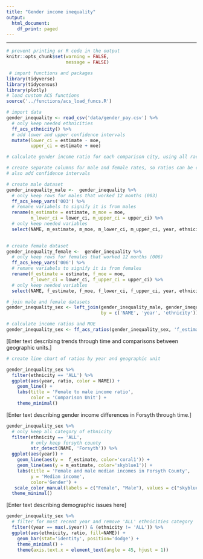 ```yaml
---
title: "Gender income inequality"
output:
  html_document:
    df_print: paged
---
```

---

```r
# prevent printing or R code in the output
knitr::opts_chunk$set(warning = FALSE,
                      message = FALSE)
```

```r
 # import functions and packages
library(tidyverse)
library(tidycensus)
library(plotly)
# load custom ACS functions
source('../functions/acs_load_funcs.R')

```

```r
# import data 
gender_inequality <- read_csv('data/gender_pay.csv') %>%
  # only keep needed ethnicities
  ff_acs_ethnicity() %>%
  # add lower and upper confidence intervals
  mutate(lower_ci = estimate - moe,
         upper_ci = estimate + moe)
```

```r
# calculate gender income ratio for each comparison city, using all races and separating by year

# create separate columns for male and female rates, so ratios can be calculated
# also add confidence intervals

# create male dataset
gender_inequality_male <-  gender_inequality %>%
  # only keep rows for males that worked 12 months (003)
  ff_acs_keep_vars('003') %>%
  # remane variabels to signify it is from males
  rename(m_estimate = estimate, m_moe = moe,
         m_lower_ci = lower_ci, m_upper_ci = upper_ci) %>%
  # only keep needed variables
  select(NAME, m_estimate, m_moe, m_lower_ci, m_upper_ci, year, ethnicity)
  

# create female dataset
gender_inequality_female <-  gender_inequality %>%
  # only keep rows for females that worked 12 months (006)
  ff_acs_keep_vars('006') %>%
  # remane variabels to signify it is from females
  rename(f_estimate = estimate, f_moe = moe,
         f_lower_ci = lower_ci, f_upper_ci = upper_ci) %>%
  # only keep needed variables
  select(NAME, f_estimate, f_moe, f_lower_ci, f_upper_ci, year, ethnicity)

# join male and female datasets
gender_inequality_sex <- left_join(gender_inequality_male, gender_inequality_female,
                                   by = c('NAME', 'year', 'ethnicity'))

# calculate income ratios and MOE
gender_inequality_sex <- ff_acs_ratios(gender_inequality_sex, 'f_estimate', 'f_moe', 'm_estimate', 'm_moe')
```

[Enter text describing trends through time and comparisons between geographic units.]

```r
# create line chart of ratios by year and geographic unit

gender_inequality_sex %>%
  filter(ethnicity == 'ALL') %>%
  ggplot(aes(year, ratio, color = NAME)) +
    geom_line() +
    labs(title = 'Female to male income ratio',
         color = 'Comparison Unit') +
    theme_minimal()
```

[Enter text describing gender income differences in Forsyth through time.]

```r
gender_inequality_sex %>%
  # only keep all category of ethnicity
  filter(ethnicity == 'ALL',
         # only keep forsyth county
         str_detect(NAME, 'Forsyth')) %>%
  ggplot(aes(year)) +
    geom_line(aes(y =  f_estimate, color='coral1')) +
    geom_line(aes(y = m_estimate, color='skyblue1')) +
    labs(title = 'Female and male median incomes in Forsyth County',
         y = 'Median income',
         color='Gender') +
   scale_color_manual(labels = c("Female", "Male"), values = c("skyblue1", "coral1")) +
  theme_minimal()
```



[Enter text describing demographic issues here]

```r
gender_inequality_sex %>%
  # filter for most recent year and remove 'ALL' ethnicities category
  filter((year == max(.$year)) & (ethnicity != 'ALL')) %>%
  ggplot(aes(ethnicity, ratio, fill=NAME)) +
    geom_bar(stat='identity', position='dodge') +
    theme_minimal() +
    theme(axis.text.x = element_text(angle = 45, hjust = 1))
```
